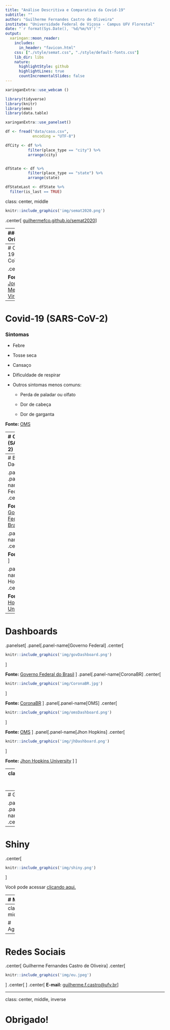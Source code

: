 ```yaml
---
title: "Análise Descritiva e Comparativa da Covid-19"
subtitle: ""
author: "Guilherme Fernandes Castro de Oliveira"
institute: "Universidade Federal de Viçosa - Campus UFV Florestal"
date: "`r format(Sys.Date(), '%d/%m/%Y')`"
output:
  xaringan::moon_reader:
    includes:
      in_header: "favicon.html"
    css: ["./style/semat.css", "./style/default-fonts.css"]
    lib_dir: libs
    nature:
      highlightStyle: github
      highlightLines: true
      countIncrementalSlides: false
---
```

```r
xaringanExtra::use_webcam ()
```
```r
library(tidyverse)
library(knitr)
library(emo)
library(data.table)
```
```r
xaringanExtra::use_panelset()
```
```r
df <- fread("data/caso.csv",
            encoding = "UTF-8")

dfCity <- df %>%
          filter(place_type == "city") %>% 
          arrange(city)


dfState <- df %>%
          filter(place_type == "state") %>% 
          arrange(state)

dfStateLast <- dfState %>% 
  filter(is_last == TRUE)
```

class: center, middle

```r
knitr::include_graphics('img/semat2020.png')
```
</div>
.center[
[guilhermefco.github.io/semat2020](guilhermefco.github.io/semat2020)
]

---
### Orientação

.center[
Professor Doutor Fernando de Souza Bastos
]
.center[
```r
knitr::include_graphics('img/fernando.gif')
```
]
.center[
<a href="https://www.linkedin.com/in/fsbmat/"><i class="fab fa-linkedin" style="font-size:40px;"></i></a>
<a href="https://github.com/fsbmat-ufv"><i class="fab fa-github" style="font-size:40px;"></i></a>
<a href="https://fsbmat-ufv.github.io/"><i class="fas fa-globe" style="font-size:40px;"></i></a>
]

### Apoio

.center[
```r
knitr::include_graphics('img/pibic_cnpq.jpg')
```
]

---
# Covid-19 (SARS-CoV-2)

.center[
```r
knitr::include_graphics('img/sarsCoV2.jpg')
```
]

**Fonte:** [Journal of Medical Virology](https://onlinelibrary.wiley.com/doi/full/10.1002/jmv.25685)

---
# Covid-19 (SARS-CoV-2)

<h3>Sintomas</h3>

- Febre
  
- Tosse seca
  
- Cansaço

- Dificuldade de respirar
  
- Outros sintomas menos comuns:
  
  * Perda de paladar ou olfato
    
  * Dor de cabeça
    
  * Dor de garganta

**Fonte:** [OMS](https://www.who.int/emergencies/diseases/novel-coronavirus-2019/advice-for-public)

---
# Covid-19 (SARS-CoV-2)

<h3>Transmissão</h3>


- .justify[
A transmissão ocorre pelo ar, ou por contato pessoal, através de secreções contaminadas.
]
 
- .justify[
Devido ao modo de transmissão vários lugares do mundo decretaram isolamento social visto que até o momento não há medicamento para o combate e enfrentamento da doença.
]
  
**Fonte:** [OMS](https://www.who.int/news-room/q-a-detail/coronavirus-disease-covid-19-how-is-it-transmitted#:~:text=COVID%2D19%20is%20caused%20by,speak%2C%20sing%20or%20breathe%20heavily.)

---
# Banco de Dados

.panelset[
  .panel[.panel-name[Governo Federal]
.center[
```r
knitr::include_graphics('img/govCovid.png')
```
]  

**Fonte:** [Governo Federal do Brasil](https://opendatasus.saude.gov.br/dataset/casos-nacionais)
  ]
  
  .panel[.panel-name[Brasil.io]
.center[
```r
knitr::include_graphics('img/brasil.io.png')
```
]  

**Fonte:** [Brasil.io](https://brasil.io/home/)
  ]
  
  .panel[.panel-name[Jhon Hopkins]
.center[
```r
knitr::include_graphics('img/jhData.png')
```
]    
  
**Fonte:** [Jhon Hopkins University](https://github.com/CSSEGISandData/COVID-19)
  ]
]

---
# Dashboards

.panelset[
  .panel[.panel-name[Governo Federal]
.center[
```r
knitr::include_graphics('img/govDashboard.png')
```
]
  
**Fonte:** [Governo Federal do Brasil](https://covid.saude.gov.br/)
  ]
  .panel[.panel-name[CoronaBR]
.center[
```r
knitr::include_graphics('img/CoronaBR.jpg')
```
]

**Fonte:** [CoronaBR](https://github.com/fsbmat-ufv/CoronaBR)
  ]
  .panel[.panel-name[OMS]
.center[
```r
knitr::include_graphics('img/omsDashboard.png')
```
] 

**Fonte:** [OMS](https://covid19.who.int/)
  ]
  .panel[.panel-name[Jhon Hopkins]
.center[
```r
knitr::include_graphics('img/jhDashboard.png')
```
]
  
**Fonte:** [Jhon Hopkins University](https://coronavirus.jhu.edu/map.html)
  ]
]

---
class: middle, center, inverse

# Objetivos

---
# Gráficos

.panelset[
  .panel[.panel-name[1]
.center[
```r
dfState %>%
  filter(state == "MG") %>%
  ggplot(aes(x = date,
             y = confirmed)
  ) +
  geom_line(color = "#0786db", lwd = 1.2) +
  xlab("Data") +
  ylab("Número de Casos Confirmados") +
  ggtitle('Gráfico de linhas do número de casos confirmados no estado de Minas Gerais')
```
]
  ]
  .panel[.panel-name[2]
  .center[
```r
dfState %>%
  filter(state == "MG") %>%
  ggplot(aes(x = date,
             y = deaths)
  ) +
  geom_line(color = "#0786db", lwd = 1.2) +
  xlab("Data") +
  ylab("Número de Óbitos") +
  ggtitle('Gráfico de linhas do número de óbitos no estado de Minas Gerais')
```
]
  ]
  .panel[.panel-name[3]
.center[
```r
dfState %>% 
  filter(is_last == TRUE) %>%
  top_n(n = 10, confirmed) %>% 
  ggplot(aes(x = reorder(state, -confirmed), 
             y = confirmed)) +
  geom_col(fill = "#0786db", color = "black") +
  xlab("Estado") +
  ylab("Número de Casos Confirmados") +
  ggtitle('Gráfico de barras comparando os 10 maiores números de casos\n confirmados por Estado no Brasil')
```
]
  ]
  .panel[.panel-name[4]
.center[
```r
knitr::include_graphics('img/map.png')
```
]
  ]
]

---
# Shiny

.center[
``` r
knitr::include_graphics('img/shiny.png')
```
]

Você pode acessar [clicando aqui.](https://guilhermefco.shinyapps.io/CovidInBrazil/)

---
# Modelo TCC

.panelset[
  .panel[.panel-name[Site]
.center[
``` r
knitr::include_graphics('img/SiteTCC.png')
```
]
  ]
  .panel[.panel-name[PDF]
.center[
``` r
knitr::include_graphics('img/pdf.jpg')
```
]
  ]
]

Será lançado em breve. `r emo::ji("smile")`

---
class: center, middle

# Agradecimentos

---
# Redes Sociais

.center[
Guilherme Fernandes Castro de Oliveira
]
.center[
``` r
knitr::include_graphics('img/eu.jpeg')
```
]
.center[
<a href="https://www.linkedin.com/in/guifernandesco/"><i class="fab fa-linkedin" style="font-size:40px;"></i></a>
<a href="https://github.com/GuilhermeFCO"><i class="fab fa-github" style="font-size:40px;"></i></a>
<a href="https://www.facebook.com/guifernandesco"><i class="fab fa-facebook" style="font-size:40px;"></i></a>
<a href="https://www.instagram.com/guifernandesco/"><i class="fab fa-instagram" style="font-size:40px;"></i></a>
<a href="https://twitter.com/guifernandesco"><i class="fab fa-twitter" style="font-size:40px;"></i></a>
<a href="mailto:guilherme.f.castro@ufv.br"><i class="far fa-envelope" style="font-size:40px;"></i></i></a>
]
.center[
**E-mail:** <a href="mailto:guilherme.f.castro@ufv.br">guilherme.f.castro@ufv.br</a>
]

---
class: center, middle, inverse

# Obrigado!
